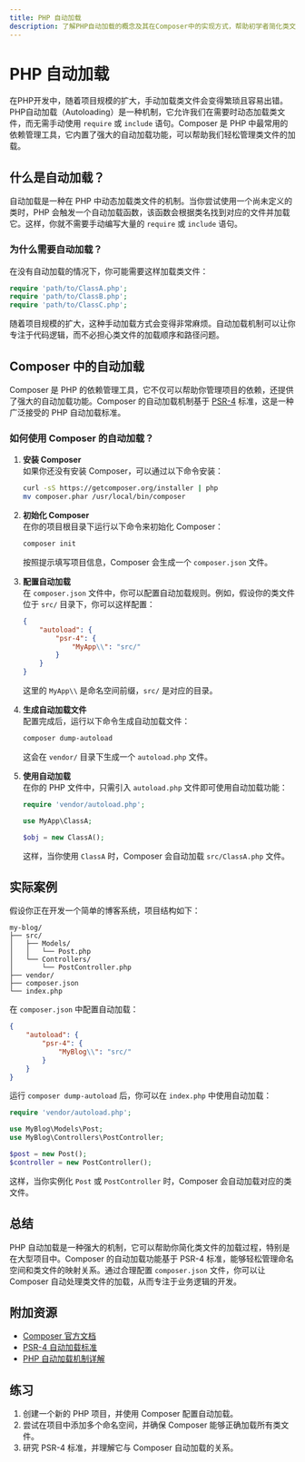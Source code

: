 ```yaml
---
title: PHP 自动加载
description: 了解PHP自动加载的概念及其在Composer中的实现方式，帮助初学者简化类文件的加载过程。
---
```


# PHP 自动加载

在PHP开发中，随着项目规模的扩大，手动加载类文件会变得繁琐且容易出错。PHP自动加载（Autoloading）是一种机制，它允许我们在需要时动态加载类文件，而无需手动使用 `require` 或 `include` 语句。Composer 是 PHP 中最常用的依赖管理工具，它内置了强大的自动加载功能，可以帮助我们轻松管理类文件的加载。

## 什么是自动加载？

自动加载是一种在 PHP 中动态加载类文件的机制。当你尝试使用一个尚未定义的类时，PHP 会触发一个自动加载函数，该函数会根据类名找到对应的文件并加载它。这样，你就不需要手动编写大量的 `require` 或 `include` 语句。

### 为什么需要自动加载？

在没有自动加载的情况下，你可能需要这样加载类文件：

```php
require 'path/to/ClassA.php';
require 'path/to/ClassB.php';
require 'path/to/ClassC.php';
```

随着项目规模的扩大，这种手动加载方式会变得非常麻烦。自动加载机制可以让你专注于代码逻辑，而不必担心类文件的加载顺序和路径问题。

## Composer 中的自动加载

Composer 是 PHP 的依赖管理工具，它不仅可以帮助你管理项目的依赖，还提供了强大的自动加载功能。Composer 的自动加载机制基于 [PSR-4](https://www.php-fig.org/psr/psr-4/) 标准，这是一种广泛接受的 PHP 自动加载标准。

### 如何使用 Composer 的自动加载？

1. **安装 Composer**  
   如果你还没有安装 Composer，可以通过以下命令安装：

   ```bash
   curl -sS https://getcomposer.org/installer | php
   mv composer.phar /usr/local/bin/composer
   ```

2. **初始化 Composer**  
   在你的项目根目录下运行以下命令来初始化 Composer：

   ```bash
   composer init
   ```

   按照提示填写项目信息，Composer 会生成一个 `composer.json` 文件。

3. **配置自动加载**  
   在 `composer.json` 文件中，你可以配置自动加载规则。例如，假设你的类文件位于 `src/` 目录下，你可以这样配置：

   ```json
   {
       "autoload": {
           "psr-4": {
               "MyApp\\": "src/"
           }
       }
   }
   ```

   这里的 `MyApp\\` 是命名空间前缀，`src/` 是对应的目录。

4. **生成自动加载文件**  
   配置完成后，运行以下命令生成自动加载文件：

   ```bash
   composer dump-autoload
   ```

   这会在 `vendor/` 目录下生成一个 `autoload.php` 文件。

5. **使用自动加载**  
   在你的 PHP 文件中，只需引入 `autoload.php` 文件即可使用自动加载功能：

   ```php
   require 'vendor/autoload.php';

   use MyApp\ClassA;

   $obj = new ClassA();
   ```

   这样，当你使用 `ClassA` 时，Composer 会自动加载 `src/ClassA.php` 文件。

## 实际案例

假设你正在开发一个简单的博客系统，项目结构如下：

```
my-blog/
├── src/
│   ├── Models/
│   │   └── Post.php
│   └── Controllers/
│       └── PostController.php
├── vendor/
├── composer.json
└── index.php
```

在 `composer.json` 中配置自动加载：

```json
{
    "autoload": {
        "psr-4": {
            "MyBlog\\": "src/"
        }
    }
}
```

运行 `composer dump-autoload` 后，你可以在 `index.php` 中使用自动加载：

```php
require 'vendor/autoload.php';

use MyBlog\Models\Post;
use MyBlog\Controllers\PostController;

$post = new Post();
$controller = new PostController();
```

这样，当你实例化 `Post` 或 `PostController` 时，Composer 会自动加载对应的类文件。

## 总结

PHP 自动加载是一种强大的机制，它可以帮助你简化类文件的加载过程，特别是在大型项目中。Composer 的自动加载功能基于 PSR-4 标准，能够轻松管理命名空间和类文件的映射关系。通过合理配置 `composer.json` 文件，你可以让 Composer 自动处理类文件的加载，从而专注于业务逻辑的开发。

## 附加资源

- [Composer 官方文档](https://getcomposer.org/doc/)
- [PSR-4 自动加载标准](https://www.php-fig.org/psr/psr-4/)
- [PHP 自动加载机制详解](https://www.php.net/manual/en/language.oop5.autoload.php)

## 练习

1. 创建一个新的 PHP 项目，并使用 Composer 配置自动加载。
2. 尝试在项目中添加多个命名空间，并确保 Composer 能够正确加载所有类文件。
3. 研究 PSR-4 标准，并理解它与 Composer 自动加载的关系。
